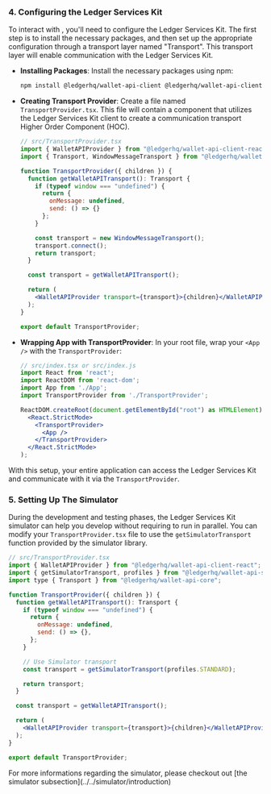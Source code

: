 
### 4. **Configuring the Ledger Services Kit**

To interact with <Glossary word="Ledger Live"></Glossary>, you'll need to configure the Ledger Services Kit. The first step is to install the necessary packages, and then set up the appropriate configuration through a transport layer named "Transport". This transport layer will enable communication with the Ledger Services Kit.

- **Installing Packages**:
  Install the necessary packages using npm:

  ```sh npm2yarn
  npm install @ledgerhq/wallet-api-client @ledgerhq/wallet-api-client-react
  ```

- **Creating Transport Provider**:
  Create a file named `TransportProvider.tsx`. This file will contain a component that utilizes the Ledger Services Kit client to create a communication transport Higher Order Component (HOC).

  ```jsx
  // src/TransportProvider.tsx
  import { WalletAPIProvider } from "@ledgerhq/wallet-api-client-react";
  import { Transport, WindowMessageTransport } from "@ledgerhq/wallet-api-client";

  function TransportProvider({ children }) {
    function getWalletAPITransport(): Transport {
      if (typeof window === "undefined") {
        return {
          onMessage: undefined,
          send: () => {}
        };
      }

      const transport = new WindowMessageTransport();
      transport.connect();
      return transport;
    }

    const transport = getWalletAPITransport();

    return (
      <WalletAPIProvider transport={transport}>{children}</WalletAPIProvider>
    );
  }

  export default TransportProvider;
  ```

- **Wrapping App with TransportProvider**:
  In your root file, wrap your `<App />` with the `TransportProvider`:

  ```jsx
  // src/index.tsx or src/index.js
  import React from 'react';
  import ReactDOM from 'react-dom';
  import App from './App';
  import TransportProvider from './TransportProvider';

  ReactDOM.createRoot(document.getElementById("root") as HTMLElement).render(
    <React.StrictMode>
      <TransportProvider>
        <App />
      </TransportProvider>
    </React.StrictMode>
  );
  ```

With this setup, your entire application can access the Ledger Services Kit and communicate with it via the `TransportProvider`.

### 5. **Setting Up The Simulator**

During the development and testing phases, the Ledger Services Kit simulator can help you develop without requiring to run <Glossary word="Ledger Live"></Glossary> in parallel.
You can modify your `TransportProvider.tsx` file to use the `getSimulatorTransport` function provided by the simulator library.

```jsx
// src/TransportProvider.tsx
import { WalletAPIProvider } from "@ledgerhq/wallet-api-client-react";
import { getSimulatorTransport, profiles } from "@ledgerhq/wallet-api-simulator";
import type { Transport } from "@ledgerhq/wallet-api-core";

function TransportProvider({ children }) {
  function getWalletAPITransport(): Transport {
    if (typeof window === "undefined") {
      return {
        onMessage: undefined,
        send: () => {},
      };
    }

    // Use Simulator transport
    const transport = getSimulatorTransport(profiles.STANDARD);

    return transport;
  }

  const transport = getWalletAPITransport();

  return (
    <WalletAPIProvider transport={transport}>{children}</WalletAPIProvider>
  );
}

export default TransportProvider;
```

<Callout emoji="💡">
  For more informations regarding the simulator, please checkout out [the
  simulator subsection](../../simulator/introduction)
</Callout>
